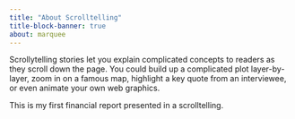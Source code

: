 ```yaml
---
title: "About Scrolltelling"
title-block-banner: true
about: marquee
---
```


Scrollytelling stories let you explain complicated concepts to readers as they scroll down the page. You could build up a complicated plot layer-by-layer, zoom in on a famous map, highlight a key quote from an interviewee, or even animate your own web graphics.

This is my first financial report presented in a scrolltelling.